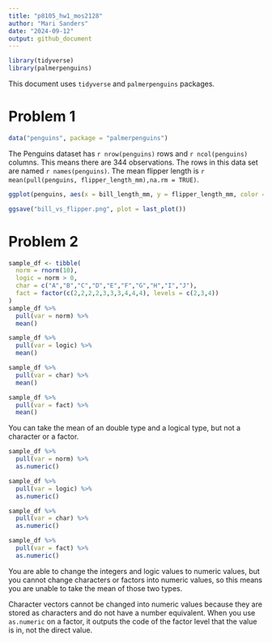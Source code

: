 ```yaml
---
title: "p8105_hw1_mos2128"
author: "Mari Sanders"
date: "2024-09-12"
output: github_document
---
```


```r
library(tidyverse)
library(palmerpenguins)
```

This document uses `tidyverse` and `palmerpenguins` packages. 

# Problem 1

```r
data("penguins", package = "palmerpenguins") 
```

The Penguins dataset has `r nrow(penguins)` rows and `r ncol(penguins)` columns. 
This means there are 344 observations. The rows in this data set are named
`r names(penguins)`. The mean flipper length is `r mean(pull(penguins, flipper_length_mm),na.rm = TRUE)`. 

```r
ggplot(penguins, aes(x = bill_length_mm, y = flipper_length_mm, color = species)) + geom_point()

ggsave("bill_vs_flipper.png", plot = last_plot())
```

# Problem 2 

```r
sample_df <- tibble(
  norm = rnorm(10), 
  logic = norm > 0, 
  char = c("A","B","C","D","E","F","G","H","I","J"),
  fact = factor(c(2,2,2,2,3,3,3,4,4,4), levels = c(2,3,4))
)
sample_df %>% 
  pull(var = norm) %>% 
  mean()

sample_df %>% 
  pull(var = logic) %>% 
  mean()

sample_df %>% 
  pull(var = char) %>% 
  mean()

sample_df %>% 
  pull(var = fact) %>% 
  mean()
```


You can take the mean of an double type and a logical type, but not a character or a factor. 

```r
sample_df %>% 
  pull(var = norm) %>% 
  as.numeric()

sample_df %>% 
  pull(var = logic) %>% 
  as.numeric()

sample_df %>% 
  pull(var = char) %>% 
  as.numeric()

sample_df %>%  
  pull(var = fact) %>% 
  as.numeric()
```

You are able to change the integers and logic values to numeric values, but you cannot change characters or factors into numeric values, so this means you are unable to take the mean of those two types. 

Character vectors cannot be changed into numeric values because they are stored as characters and do not have a number equivalent. When you use `as.numeric` on a factor, it outputs the code of the factor level that the value is in, not the direct value. 


